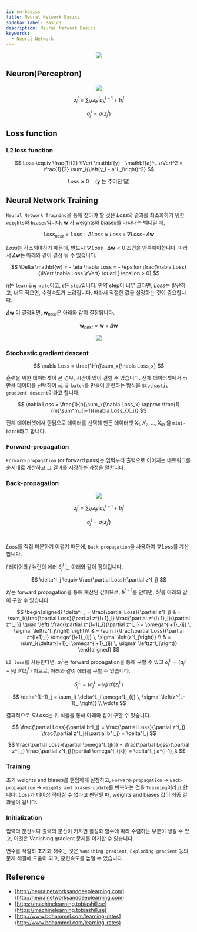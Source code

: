```yaml
---
id: nn-basics
title: Neural Network Basics
sidebar_label: Basics
description: Neural Network Basics
keywords:
  - Neural Network
---
```



<center>
  <img src={useBaseUrl("img/mlops/nn/nn-nn.jpg")} />
</center>

## Neuron(Perceptron)

<center>
  <img src={useBaseUrl("img/mlops/nn/nn-neuron.jpg")} />
</center>

$$
z^l_j = \sum_k{\omega^l_{jk}a^{l-1}_k} + b^l_j
$$

$$
a^l_j = \sigma\left(z^l_j\right)
$$

## Loss function

### L2 loss function

$$
Loss \equiv \frac{1}{2} \lVert \mathbf{y} - \mathbf{a}^L \rVert^2 = \frac{1}{2} \sum_i{\left(y_i - a^L_i\right)^2}
$$

$$
Loss \geq 0 \quad \left(\mathbf{y}\text{ 는 주어진 답}\right)
$$

## Neural Network Training

`Neural Network Training`을 통해 찾아야 할 것은 $Loss$의 결과를 최소화하기 위한 `weights`와 `biases`입니다. $\mathbf{w}$ 가 weights와 biases를 나타내는 벡터일 때,

$$
Loss_{next} = Loss + \Delta Loss \approx Loss + \nabla Loss \cdot \Delta \mathbf{w}
$$

$Loss$는 감소해야하기 때문에, 반드시 $\nabla Loss \cdot \Delta \mathbf{w} < 0$ 조건을 만족해야합니다. 따라서 $\Delta \mathbf{w}$는 아래와 같이 결정 될 수 있습니다.

$$
\Delta \mathbf{w} = - \eta \nabla Loss = - \epsilon \frac{\nabla Loss}{\lVert \nabla Loss \rVert} \quad ( \epsilon > 0)
$$

$\eta$는 `learning rate`이고, $\epsilon$은 `step`입니다. 만약 step이 너무 크다면, $Loss$는 발산하고, 너무 작으면, 수렴속도가 느려집니다. 따라서 적절한 값을 설정하는 것이 중요합니다.

$\Delta \mathbf{w}$ 이 결정되면, $\mathbf{w}_{next}$은 아래와 같이 결정됩니다.

$$
\mathbf{w}_{next} = \mathbf{w} + \Delta \mathbf{w}
$$

<center>
  <img src={useBaseUrl("img/mlops/nn/nn-lr-loss.jpg")} />
</center>

### Stochastic gradient descent

$$
\nabla Loss = \frac{1}{n}\sum_x{\nabla Loss_x}
$$

훈련을 위한 데이터셋이 큰 경우, 시간이 많이 걸릴 수 있습니다. 전체 데이터셋에서 $m$ 만큼 데이터를 선택하여 `mini-batch`를 만들어 훈련하는 방식을 `Stochastic gradient descent`이라고 합니다.

$$
\nabla Loss = \frac{1}{n}\sum_x{\nabla Loss_x} \approx \frac{1}{m}\sum^m_{i=1}{\nabla Loss_{X_i}}
$$

전체 데이터셋에서 랜덤으로 데이터를 선택해 만든 데이터셋 $X_1, X_2, ..., X_m$ 을 `mini-batch`라고 합니다.

### Forward-propagation

`Forward-propagation` (or forward pass)는 입력부터 출력으로 이어지는 네트워크를 순서대로 계산하고 그 결과를 저장하는 과정을 말합니다.

### Back-propagation

<center>
  <img src={useBaseUrl("img/mlops/nn/nn-back-propagation.jpg")} />
</center>

$$
z^l_j = \sum_k{\omega^l_{jk}a^{l-1}_k} + b^l_j
$$

$$
a^l_j = \sigma\left(z^l_j\right)
$$

<br />

$Loss$를 직접 미분하기 어렵기 때문에, `Back-propagation`을 사용하여 $\nabla Loss$를 계산합니다.

$l$ 레이어의 $j$ 뉴런의 에러 $\delta^l_j$ 는 아래와 같이 정의됩니다.

$$
\delta^l_j \equiv \frac{\partial Loss}{\partial z^l_j}
$$

$z^l_j$는 forward propagation을 통해 계산된 값이므로, $\mathbf{\delta}^{l+1}$를 안다면, $\delta^l_j$를 아래와 같이 구할 수 있습니다.

$$
\begin{aligned}
\delta^l_j = \frac{\partial Loss}{\partial z^l_j}
& = \sum_i{\frac{\partial Loss}{\partial z^{l+1}_i} \frac{\partial z^{l+1}_i}{\partial z^l_j}}
  \quad \left( \frac{\partial z^{l+1}_i}{\partial z^l_j} = \omega^{l+1}_{ij} \, \sigma' \left(z^l_j\right) \right)\\
& = \sum_i{\frac{\partial Loss}{\partial z^{l+1}_i} \omega^{l+1}_{ij} \, \sigma' \left(z^l_j\right)} \\
& = \sum_i{\delta^{l+1}_i \omega^{l+1}_{ij} \, \sigma' \left(z^l_j\right)}
\end{aligned}
$$

`L2 loss`를 사용한다면, $a^L_j$는 forward propagation을 통해 구할 수 있고 $\delta^L_j = (a^L_j - y_j) \, \sigma' \left( z^L_j \right)$ 이므로, 아래와 같이 에러를 구할 수 있습니다.

$$
\delta^L_j = (a^L_j - y_j) \, \sigma' \left( z^L_j \right)
$$

$$
\delta^{L-1}_j = \sum_i{ \delta^L_i \omega^L_{ij} \, \sigma' \left(z^{L-1}_j\right)} \\
\vdots
$$

결과적으로 $\nabla Loss$는 위 식들을 통해 아래와 같이 구할 수 있습니다.

$$
\frac{\partial Loss}{\partial b^l_j} = \frac{\partial Loss}{\partial z^l_j} \frac{\partial z^l_j}{\partial b^l_j} = \delta^l_j
$$

$$
\frac{\partial Loss}{\partial \omega^l_{jk}} = \frac{\partial Loss}{\partial z^l_j} \frac{\partial z^l_j}{\partial \omega^l_{jk}} = \delta^l_j a^{l-1}_k
$$

### Training

초기 weights and biases를 랜덤하게 설정하고, `Forward-propagation` -> `Back-propagation` -> `weights and biases update`를 반복하는 것을 `Training`이라고 합니다. $Loss$가 더이상 작아질 수 없다고 판단될 때, weights and biases 값이 최종 결과물이 됩니다.

### Initialization

입력의 분산보다 출력의 분산이 커지면 활성화 함수에 따라 수렴하는 부분이 생길 수 있고, 이것은 Vanishing gradient 문제를 야기할 수 있습니다.

변수를 적절히 초기화 해주는 것은 `Vanishing gradient`, `Exploding gradient` 등의 문제 해결에 도움이 되고, 훈련속도를 높일 수 있습니다.

## Reference

- [http://neuralnetworksanddeeplearning.com](http://neuralnetworksanddeeplearning.com)
- [https://machinelearning.tobiashill.se](https://machinelearning.tobiashill.se)
- [http://www.bdhammel.com/learning-rates](http://www.bdhammel.com/learning-rates)
